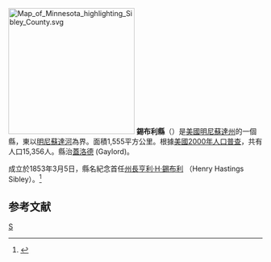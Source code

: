 {{noteTA
|T=zh-hans:锡布利县 (明尼苏达州);zh-hk:錫布利縣 (明尼蘇達州);zh-tw:錫布利郡 (明尼蘇達州);
}}
[[File:Map_of_Minnesota_highlighting_Sibley_County.svg|250px]]
'''錫布利縣'''（{{lang-en|Sibley County}}）是[[美國|美國]][[明尼蘇達州|明尼蘇達州]]的一個縣，東以[[明尼蘇達河|明尼蘇達河]]為界。面積1,555平方公里。根據[[美國2000年人口普查|美國2000年人口普查]]，共有人口15,356人。縣治[[蓋洛德_(明尼蘇達州)|蓋洛德]] (Gaylord)。
	
成立於1853年3月5日，縣名紀念首任[[明尼蘇達州州長|州長]][[亨利·H·錫布利|亨利·H·錫布利]] （Henry Hastings Sibley）。<ref>{{Cite web |url=http://www.house.leg.state.mn.us/hinfo/govseries/No34.htm |title=存档副本 |access-date=2007-03-23 |archive-url=https://web.archive.org/web/20080518011957/http://www.house.leg.state.mn.us/hinfo/govseries/No34.htm |archive-date=2008-05-18 |dead-url=yes }}</ref>

==参考文献==
<div class="references-small">
<references />
</div>
[[Category:明尼苏达州行政区划|S]]